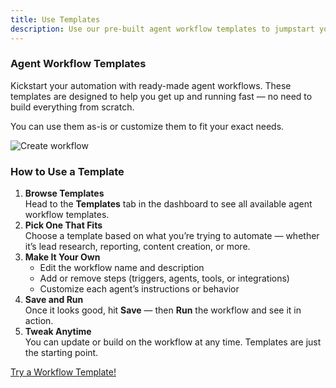 ```yaml
---
title: Use Templates
description: Use our pre-built agent workflow templates to jumpstart your automation
---
```


### Agent Workflow Templates

Kickstart your automation with ready-made agent workflows. These templates are designed to help you get up and running fast — no need to build everything from scratch.

You can use them as-is or customize them to fit your exact needs. 

<Frame>
    <img src="/images/workflow-templates.png" alt="Create workflow" />
</Frame>

### How to Use a Template

1. **Browse Templates**  
   Head to the **Templates** tab in the dashboard to see all available agent workflow templates.
2. **Pick One That Fits**  
   Choose a template based on what you’re trying to automate — whether it’s lead research, reporting, content creation, or more.
3. **Make It Your Own**  
   - Edit the workflow name and description  
   - Add or remove steps (triggers, agents, tools, or integrations)  
   - Customize each agent’s instructions or behavior  
4. **Save and Run**  
   Once it looks good, hit **Save** — then **Run** the workflow and see it in action.
5. **Tweak Anytime**  
   You can update or build on the workflow at any time. Templates are just the starting point.

[Try a Workflow Template!](https://genfuseai.com/dashboard?component=Templates)

